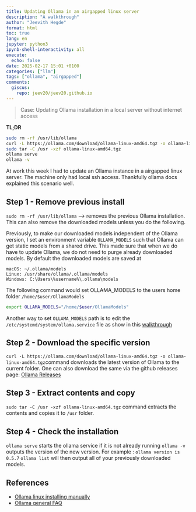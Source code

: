 ```yaml
---
title: Updating Ollama in an airgapped linux server
description: "A walkthrough"
author: "Jeevith Hegde"
format: html
toc: true
lang: en
jupyter: python3
ipynb-shell-interactivity: all
execute:
  echo: false
date: 2025-02-17 15:01 +0100
categories: ["llm"]
tags: ["ollama", "airgapped"]
comments:
  giscus:
    repo: jeev20/jeev20.github.io
---
```




> Case: Updating Ollama installation in a local server without internet access 



**TL;DR** 
```.bash
sudo rm -rf /usr/lib/ollama 
curl -L https://ollama.com/download/ollama-linux-amd64.tgz -o ollama-linux-amd64.tgz
sudo tar -C /usr -xzf ollama-linux-amd64.tgz 
ollama serve
ollama -v
```



At work this week I had to update an Ollama instance in a airgapped linux server. The machine only had local ssh access. Thankfully ollama docs explained this scenario well. 

## Step 1 - Remove previous install
`sudo rm -rf /usr/lib/ollama` --> removes the previous Ollama installation. This can also remove the downloaded models unless you do the following.

Previously, to make our downloaded models independent of the Ollama version, I set an environment variable `OLLAMA_MODELS` such that Ollama can get static models from a shared drive. This made sure that when we do have to update Ollama, we do not need to purge already downloaded models. 
By default the downloaded models are saved at 

```.plaintext
macOS: ~/.ollama/models
Linux: /usr/share/ollama/.ollama/models
Windows: C:\Users\%username%\.ollama\models
```



The following command would set OLLAMA_MODELS to the users home folder `/home/$user/OllamaModels`

```.bash
export OLLAMA_MODELS="/home/$user/OllamaModels"
```

Another way to set `OLLAMA_MODELS` path is to edit the `/etc/systemd/system/ollama.service` file as show in this [walkthrough](https://github.com/ollama/ollama/blob/main/docs/linux.md)

## Step 2 - Download the specific version 

`curl -L https://ollama.com/download/ollama-linux-amd64.tgz -o ollama-linux-amd64.tgz`command downloads the latest version of Ollama to the current folder.
One can also download the same via the github releases page: [Ollama Releases](https://github.com/ollama/ollama/releases)


## Step 3 - Extract contents and copy 
`sudo tar -C /usr -xzf ollama-linux-amd64.tgz` command extracts the contents and copies it to `/usr` folder. 

## Step 4 - Check the installation
`ollama serve` starts the ollama service if it is not already running
`ollama -v` outputs the version of the new version. For example : `ollama version is 0.5.7`
`ollama list` will then output all of your previously downloaded models.



## References

* [Ollama linux installing manually](https://github.com/ollama/ollama/blob/main/docs/linux.md)
* [Ollama general FAQ](https://github.com/ollama/ollama/blob/main/docs/faq.md)

